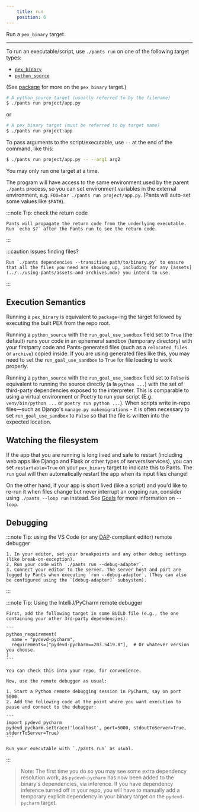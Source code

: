 ```yaml
---
    title: run
    position: 6
---
```


Run a `pex_binary` target.

---

To run an executable/script, use `./pants run` on one of the following target types:

* [`pex_binary`](../../../reference/targets/pex-binary.mdx)
* [`python_source`](../../../reference/targets/python-source.mdx)

(See [package](./package.mdx) for more on the `pex_binary` target.)

```bash
# A python_source target (usually referred to by the filename)
$ ./pants run project/app.py
```

or

```bash
# A pex_binary target (must be referred to by target name)
$ ./pants run project:app
```

To pass arguments to the script/executable, use `--` at the end of the command, like this:

```bash
$ ./pants run project/app.py -- --arg1 arg2
```

You may only run one target at a time.

The program will have access to the same environment used by the parent `./pants` process, so you can set environment variables in the external environment, e.g. `FOO=bar ./pants run project/app.py`. (Pants will auto-set some values like `$PATH`).


:::note Tip: check the return code

    Pants will propagate the return code from the underlying executable. Run `echo $?` after the Pants run to see the return code.
:::


:::caution Issues finding files?

    Run `./pants dependencies --transitive path/to/binary.py` to ensure that all the files you need are showing up, including for any [assets](../../using-pants/assets-and-archives.mdx) you intend to use.
:::

Execution Semantics
-------------------

Running a `pex_binary` is equivalent to `package`-ing the target followed by executing the built PEX from the repo root.

Running a `python_source` with the `run_goal_use_sandbox` field set to `True` (the default) runs your code in an ephemeral sandbox (temporary directory) with your firstparty code and Pants-generated files (such as a `relocated_files` or `archive`) copied inside. If you are using generated files like this, you may need to set the `run_goal_use_sandbox` to `True` for file loading to work properly.

Running a `python_source` with the `run_goal_use_sandbox` field set to `False` is equivalent to running the source directly (a la `python ...`) with the set of third-party dependencies exposed to the interpreter. This is comparable to using a virtual environment or Poetry to run your script (E.g. `venv/bin/python ...` or `poetry run python ...`). When scripts write in-repo files—such as Django's `manage.py makemigrations` - it is often necessary to set `run_goal_use_sandbox` to `False` so that the file is written into the expected location.


Watching the filesystem
-----------------------

If the app that you are running is long lived and safe to restart (including web apps like Django and Flask or other types of servers/services), you can set `restartable=True` on your `pex_binary` target to indicate this to Pants. The `run` goal will then automatically restart the app when its input files change!

On the other hand, if your app is short lived (like a script) and you'd like to re-run it when files change but never interrupt an ongoing run, consider using `./pants --loop run` instead. See [Goals](../../using-pants/key-concepts/goals.mdx#running-goals) for more information on `--loop`.

Debugging
---------


:::note Tip: using the VS Code (or any [DAP](https://microsoft.github.io/debug-adapter-protocol/)-compliant editor) remote debugger

    
    1. In your editor, set your breakpoints and any other debug settings (like break-on-exception).
    2. Run your code with `./pants run --debug-adapter`.
    3. Connect your editor to the server. The server host and port are logged by Pants when executing `run --debug-adaptor`. (They can also be configured using the `[debug-adapter]` subsystem).
:::


:::note Tip: Using the IntelliJ/PyCharm remote debugger

    First, add the following target in some BUILD file (e.g., the one containing your other 3rd-party dependencies):
    
    ```
    python_requirement(
      name = "pydevd-pycharm",
      requirements=["pydevd-pycharm==203.5419.8"],  # Or whatever version you choose.
    )
    ```
    
    You can check this into your repo, for convenience.
    
    Now, use the remote debugger as usual:
    
    1. Start a Python remote debugging session in PyCharm, say on port 5000.
    2. Add the following code at the point where you want execution to pause and connect to the debugger:
    
    ```
    import pydevd_pycharm
    pydevd_pycharm.settrace('localhost', port=5000, stdoutToServer=True, stderrToServer=True)
    ```
    
    Run your executable with `./pants run` as usual.
    
:::
> Note: The first time you do so you may see some extra dependency resolution work, as `pydevd-pycharm` has now been added to the binary's dependencies, via inference. If you have dependency inference turned off in your repo, you will have to manually add a temporary explicit dependency in your binary target on the `pydevd-pycharm` target.